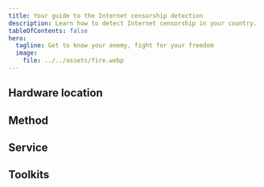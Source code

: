 ```yaml
---
title: Your guide to the Internet censorship detection
description: Learn how to detect Internet censorship in your country.
tableOfContents: false
hero:
  tagline: Get to know your enemy, fight for your freedom
  image:
    file: ../../assets/fire.webp
---
```



## Hardware location

<CardGrid>
  <LinkCard
    title="ISP Incoming Traffic Filtering"
    href="blocking/hardware-location/isp-incoming-traffic-filtering/"
    description="Filters content within the ISP network itself"
  />
  <LinkCard
    title="ISP Inner Filtering"
    href="blocking/hardware-location/isp-inner-filtering/"
    description="Filters content within the ISP's internal network"
  />
  <LinkCard
    title="State-Level Filtering"
    href="blocking/hardware-location/state-level-filtering/"
    description="Government filters traffic at a national level"
  />
  <LinkCard
    title="Transit ISP Filtering"
    href="blocking/hardware-location/transit-isp-filtering/"
    description="Filters traffic at upstream providers, affecting multiple ISPs"
  />
</CardGrid>

## Method

<CardGrid>
  <LinkCard
    title="DNS Hijacking"
    href="blocking/method/dns-hijacking/"
    description="Redirects DNS queries to incorrect IP addresses"
  />
  <LinkCard
    title="DPI Application Filtering"
    href="blocking/method/dpi-application-filtering/"
    description="Blocks certain applications by analyzing traffic patterns"
  />
  <LinkCard
    title="DPI Protocol Filtering"
    href="blocking/method/dpi-protocol-filtering/"
    description="Blocks specific protocols using Deep Packet Inspection"
  />
  <LinkCard
    title="HTTPS SNI Filtering"
    href="blocking/method/https-sni-filtering/"
    description="Blocks domains based on the SNI in TLS handshakes"
  />
  <LinkCard
    title="IP Blackhole/Redirection"
    href="blocking/method/ip-blackhole/"
    description="Blocks traffic to specific IPs, making them unreachable"
  />
  <LinkCard
    title="Throttling"
    href="blocking/method/throttling/"
    description="Intentionally slows down internet speeds"
  />
</CardGrid>

## Service

<CardGrid>
  <LinkCard title="Check Host" href="censorship/services/check-host/" />
  <LinkCard title="GlobalCheck" href="censorship/services/globalcheck/" />
  <LinkCard title="Ioda" href="censorship/services/ioda/" />
  <LinkCard title="Ping Admin" href="censorship/services/ping-admin/" />
  <LinkCard title="Ping.pe" href="censorship/services/ping-pe/" />
  <LinkCard title="Ripe Atlas" href="censorship/services/ripe-atlas/" />
  <LinkCard title="Shutdown Watch" href="censorship/services/shutdown-watch/" />
</CardGrid>

## Toolkits

<CardGrid>
  <LinkCard
    title="Censored Planet Observatory"
    href="censorship/toolkits/censored-planet-observatory/"
  />
  <LinkCard title="OONI" href="censorship/toolkits/ooni/" />
  <LinkCard title="Outline SDK" href="censorship/toolkits/outline-sdk/" />
  <LinkCard title="TraceVis" href="censorship/toolkits/tracevis/" />
</CardGrid>

